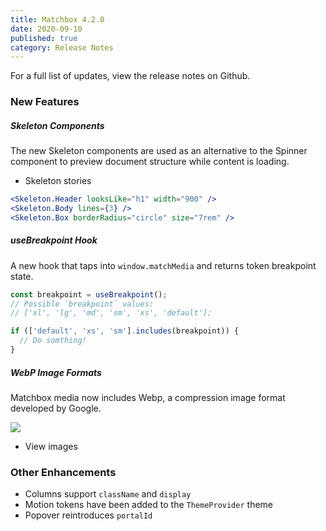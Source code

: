 ```yaml
---
title: Matchbox 4.2.0
date: 2020-09-10
published: true
category: Release Notes
---
```


For a full list of updates, <ExternalLink to="https://github.com/SparkPost/matchbox/releases/tag/v4.2.0">view the release notes on Github</ExternalLink>.

### New Features

##### Skeleton Components

The new Skeleton components are used as an alternative to the Spinner component to preview document structure while content is loading.

- <ExternalLink to="https://matchbox-storybook.netlify.app/?path=/story/feedback-skeleton--as-a-box">
    Skeleton stories
  </ExternalLink>

```jsx
<Skeleton.Header looksLike="h1" width="900" />
<Skeleton.Body lines={3} />
<Skeleton.Box borderRadius="circle" size="7rem" />
```

##### useBreakpoint Hook

A new hook that taps into `window.matchMedia` and returns token breakpoint state.

```jsx
const breakpoint = useBreakpoint();
// Possible `breakpoint` values:
// ['xl', 'lg', 'md', 'sm', 'xs', 'default'];

if (['default', 'xs', 'sm'].includes(breakpoint)) {
  // Do somthing!
}
```

##### WebP Image Formats

Matchbox media now includes <ExternalLink to="https://developers.google.com/speed/webp" />Webp, a compression image format developed by Google.

![](https://i.imgur.com/Wf3ywQD.png)

- <ExternalLink to="https://matchbox-storybook.netlify.app/?path=/story/media-images--all-images">
    View images
  </ExternalLink>

### Other Enhancements

- Columns support `className` and `display`
- Motion tokens have been added to the `ThemeProvider` theme
- Popover reintroduces `portalId`
